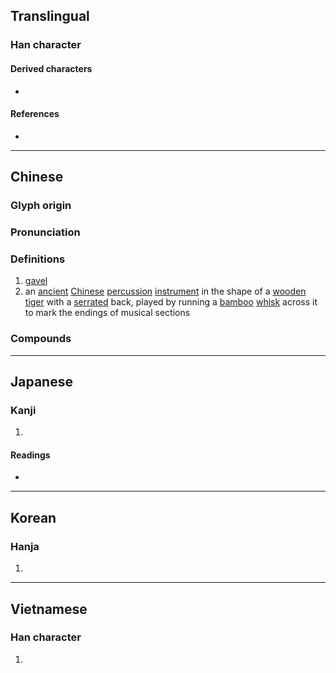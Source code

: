 {{character info}}
==Translingual==

===Han character===
{{Han char|rn=66|rad=攴|as=07|sn=11|four=18640|canj=MROK|ids=⿰吾攵}}

====Derived characters====
* {{l|mul|䢩}}

====References====
* {{Han ref|kx=0471.120|dkj=13224|dj=0823.120|hdz=21461.010|uh=6554|ud=25940|bh=B1D6|bd=45526}}

----

==Chinese==
{{zh-forms}}
{{zh-wp|zh:敔|en:Yu (percussion instrument)}}

===Glyph origin===
{{Han etym}}

===Pronunciation===
{{zh-pron
|m=yǔ
|c=jyu5
|h=pfs=
|md=
|mn=
|w=
|mc=y
|oc=y
|cat=n
}}

===Definitions===
{{zh-hanzi}}

# [[gavel]]
# an [[ancient]] [[Chinese]] [[percussion]] [[instrument]] in the shape of a [[wooden]] [[tiger]] with a [[serrated]] back, played by running a [[bamboo]] [[whisk]] across it to mark the endings of musical sections

===Compounds===
{{zh-der|柷敔}}

{{zh-cat|Musical instruments}}

----

==Japanese==

===Kanji===
{{ja-kanji|grade=|rs=攴07}}

# {{rfdef|ja|sort=攴07}}

====Readings====
* {{ja-readings|on=ぎょ,ご|kun=さしとめる}}

----

==Korean==

===Hanja===
{{ko-hanja|hangeul=어|eumhun=|rv=eo|mr=ŏ|y=e}}

# {{rfdef|ko|sort=攴07}}

----

==Vietnamese==

===Han character===
{{vi-readings|reading=ngữ|rs=攴07}}

# {{rfdef|vi|sort=攴07}}